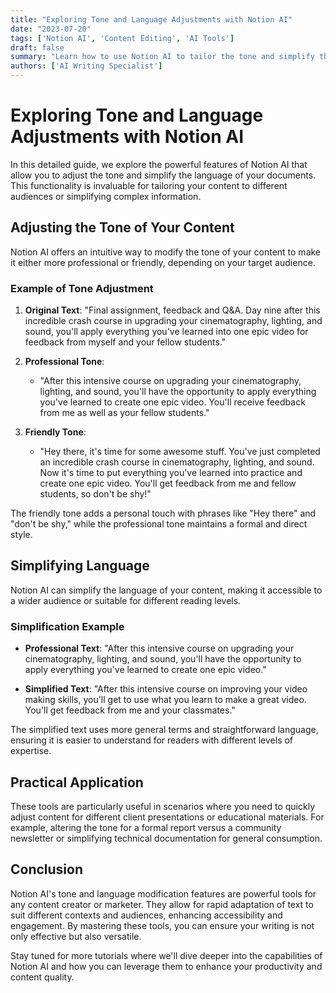 ```yaml
---
title: "Exploring Tone and Language Adjustments with Notion AI"
date: "2023-07-20"
tags: ['Notion AI', 'Content Editing', 'AI Tools']
draft: false
summary: "Learn how to use Notion AI to tailor the tone and simplify the language of your content, catering to different audiences and purposes."
authors: ['AI Writing Specialist']
---
```


# Exploring Tone and Language Adjustments with Notion AI

In this detailed guide, we explore the powerful features of Notion AI that allow you to adjust the tone and simplify the language of your documents. This functionality is invaluable for tailoring your content to different audiences or simplifying complex information.

## Adjusting the Tone of Your Content

Notion AI offers an intuitive way to modify the tone of your content to make it either more professional or friendly, depending on your target audience.

### Example of Tone Adjustment

1. **Original Text**: "Final assignment, feedback and Q&A. Day nine after this incredible crash course in upgrading your cinematography, lighting, and sound, you'll apply everything you've learned into one epic video for feedback from myself and your fellow students."

2. **Professional Tone**:
   - "After this intensive course on upgrading your cinematography, lighting, and sound, you'll have the opportunity to apply everything you've learned to create one epic video. You'll receive feedback from me as well as your fellow students."

3. **Friendly Tone**:
   - "Hey there, it's time for some awesome stuff. You've just completed an incredible crash course in cinematography, lighting, and sound. Now it's time to put everything you've learned into practice and create one epic video. You'll get feedback from me and fellow students, so don't be shy!"

The friendly tone adds a personal touch with phrases like "Hey there" and "don't be shy," while the professional tone maintains a formal and direct style.

## Simplifying Language

Notion AI can simplify the language of your content, making it accessible to a wider audience or suitable for different reading levels.

### Simplification Example

- **Professional Text**: "After this intensive course on upgrading your cinematography, lighting, and sound, you'll have the opportunity to apply everything you've learned to create one epic video."
  
- **Simplified Text**: "After this intensive course on improving your video making skills, you'll get to use what you learn to make a great video. You'll get feedback from me and your classmates."

The simplified text uses more general terms and straightforward language, ensuring it is easier to understand for readers with different levels of expertise.

## Practical Application

These tools are particularly useful in scenarios where you need to quickly adjust content for different client presentations or educational materials. For example, altering the tone for a formal report versus a community newsletter or simplifying technical documentation for general consumption.

## Conclusion

Notion AI's tone and language modification features are powerful tools for any content creator or marketer. They allow for rapid adaptation of text to suit different contexts and audiences, enhancing accessibility and engagement. By mastering these tools, you can ensure your writing is not only effective but also versatile.

Stay tuned for more tutorials where we'll dive deeper into the capabilities of Notion AI and how you can leverage them to enhance your productivity and content quality.

